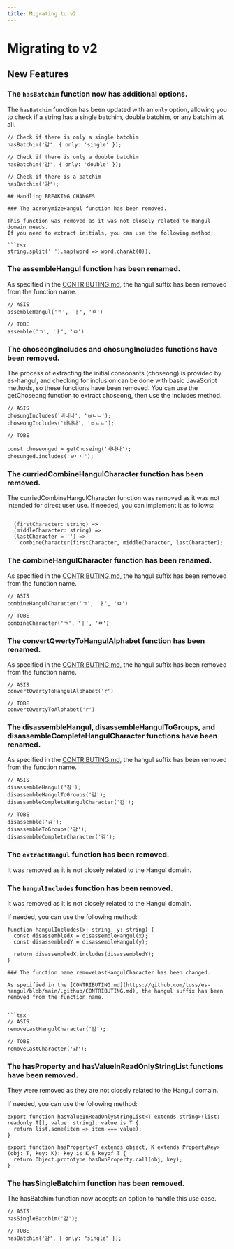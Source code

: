 ```yaml
---
title: Migrating to v2
---
```


# Migrating to v2

## New Features

### The `hasBatchim` function now has additional options.

The `hasBatchim` function has been updated with an `only` option, allowing you to check if a string has a single batchim, double batchim, or any batchim at all.

```tsx
// Check if there is only a single batchim
hasBatchim('감', { only: 'single' });

// Check if there is only a double batchim
hasBatchim('감', { only: 'double' });

// Check if there is a batchim
hasBatchim('감');

## Handling BREAKING CHANGES

### The acronymizeHangul function has been removed.

This function was removed as it was not closely related to Hangul domain needs.
If you need to extract initials, you can use the following method:

```tsx
string.split(' ').map(word => word.charAt(0));
```

### The assembleHangul function has been renamed.


As specified in the [CONTRIBUTING.md](https://github.com/toss/es-hangul/blob/main/.github/CONTRIBUTING.md), the hangul suffix has been removed from the function name.

```tsx
// ASIS
assembleHangul('ㄱ', 'ㅏ', 'ㅁ')

// TOBE
assemble('ㄱ', 'ㅏ', 'ㅁ')
```

### The choseongIncludes and chosungIncludes functions have been removed.

The process of extracting the initial consonants (choseong) is provided by es-hangul, and checking for inclusion can be done with basic JavaScript methods, so these functions have been removed. You can use the getChoseong function to extract choseong, then use the includes method.


```tsx
// ASIS
chosungIncludes('바나나', 'ㅂㄴㄴ');
choseongIncludes('바나나', 'ㅂㄴㄴ');

// TOBE

const choseonged = getChoseing('바나나');
chosunged.includes('ㅂㄴㄴ');
```


### The curriedCombineHangulCharacter function has been removed.

The curriedCombineHangulCharacter function was removed as it was not intended for direct user use.
If needed, you can implement it as follows:

```tsx

  (firstCharacter: string) =>
  (middleCharacter: string) =>
  (lastCharacter = '') =>
    combineCharacter(firstCharacter, middleCharacter, lastCharacter);
```


### The combineHangulCharacter function has been renamed.

As specified in the [CONTRIBUTING.md](https://github.com/toss/es-hangul/blob/main/.github/CONTRIBUTING.md), the hangul suffix has been removed from the function name.


```tsx
// ASIS
combineHangulCharacter('ㄱ', 'ㅏ', 'ㅁ')

// TOBE
combineCharacter('ㄱ', 'ㅏ', 'ㅁ')
```


### The convertQwertyToHangulAlphabet function has been renamed.
 

As specified in the [CONTRIBUTING.md](https://github.com/toss/es-hangul/blob/main/.github/CONTRIBUTING.md), the hangul suffix has been removed from the function name.


```tsx
// ASIS
convertQwertyToHangulAlphabet('r')

// TOBE
convertQwertyToAlphabet('r')
```

### The disassembleHangul, disassembleHangulToGroups, and disassembleCompleteHangulCharacter functions have been renamed.

As specified in the [CONTRIBUTING.md](https://github.com/toss/es-hangul/blob/main/.github/CONTRIBUTING.md), the hangul suffix has been removed from the function name.



```tsx
// ASIS
disassembleHangul('감');
disassembleHangulToGroups('감');
disassembleCompleteHangulCharacter('감');

// TOBE
disassemble('감');
disassembleToGroups('감');
disassembleCompleteCharacter('감');
```

### The `extractHangul` function has been removed.

It was removed as it is not closely related to the Hangul domain.<br/>

### The `hangulIncludes` function has been removed.

It was removed as it is not closely related to the Hangul domain.<br/>

If needed, you can use the following method:

```tsx
function hangulIncludes(x: string, y: string) {
  const disassembledX = disassembleHangul(x);
  const disassembledY = disassembleHangul(y);

  return disassembledX.includes(disassembledY);
}

### The function name removeLastHangulCharacter has been changed.

As specified in the [CONTRIBUTING.md](https://github.com/toss/es-hangul/blob/main/.github/CONTRIBUTING.md), the hangul suffix has been removed from the function name.


```tsx
// ASIS
removeLastHangulCharacter('감');

// TOBE
removeLastCharacter('감');
```

### The hasProperty and hasValueInReadOnlyStringList functions have been removed.


They were removed as they are not closely related to the Hangul domain.

If needed, you can use the following method:

```tsx
export function hasValueInReadOnlyStringList<T extends string>(list: readonly T[], value: string): value is T {
  return list.some(item => item === value);
}

export function hasProperty<T extends object, K extends PropertyKey>(obj: T, key: K): key is K & keyof T {
  return Object.prototype.hasOwnProperty.call(obj, key);
}

```

### The hasSingleBatchim function has been removed.


The hasBatchim function now accepts an option to handle this use case.

```tsx
// ASIS
hasSingleBatchim('감');

// TOBE
hasBatchim('감', { only: "single" });
```


